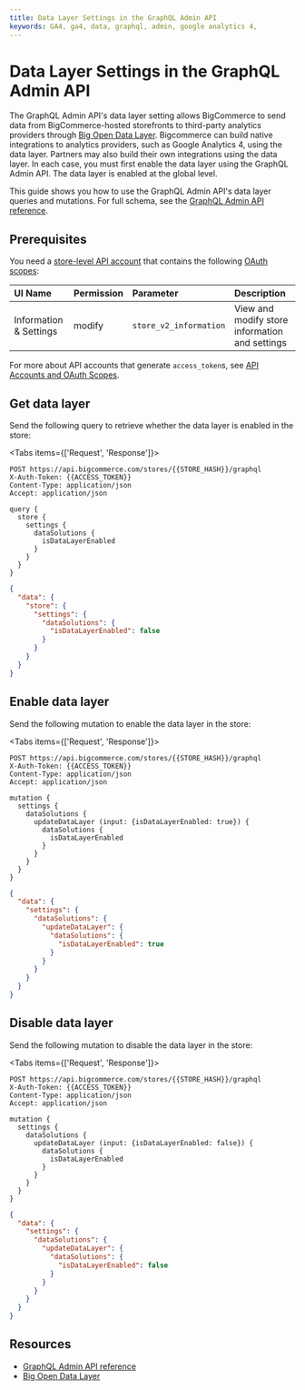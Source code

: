 ```yaml
---
title: Data Layer Settings in the GraphQL Admin API
keywords: GA4, ga4, data, graphql, admin, google analytics 4, 
---
```


# Data Layer Settings in the GraphQL Admin API

The GraphQL Admin API's data layer setting allows BigCommerce to send data from BigCommerce-hosted storefronts to third-party analytics providers through [Big Open Data Layer](/docs/integrations/hosted-analytics). Bigcommerce can build native integrations to analytics providers, such as Google Analytics 4, using the data layer. Partners may also build their own integrations using the data layer. In each case, you must first enable the data layer using the GraphQL Admin API. The data layer is enabled at the global level.

This guide shows you how to use the GraphQL Admin API's data layer queries and mutations. For full schema, see the [GraphQL Admin API reference](/graphql-admin/reference). 

## Prerequisites

You need a [store-level API account](/docs/start/authentication/api-accounts#store-level-api-accounts) that contains the following [OAuth scopes](/docs/start/authentication/api-accounts#oauth-scopes):

| UI Name | Permission | Parameter | Description |
|:--------|:-----------|:----------|:------------|
| Information & Settings | modify | `store_v2_information` | View and modify store information and settings |

For more about API accounts that generate `access_token`s, see [API Accounts and OAuth Scopes](/docs/start/authentication).

## Get data layer

Send the following query to retrieve whether the data layer is enabled in the store: 

<Tabs items={['Request', 'Response']}>
  <Tab>

  ```http filename="Example query: Get data layer enabled flag" showLineNumbers copy
  POST https://api.bigcommerce.com/stores/{{STORE_HASH}}/graphql
  X-Auth-Token: {{ACCESS_TOKEN}}
  Content-Type: application/json
  Accept: application/json

  query {
    store {
      settings {
        dataSolutions {
          isDataLayerEnabled
        }
      }
    }
  }
  ```
  </Tab>
  <Tab>

  ```json filename="Example query: Get data layer enabled flag" showLineNumbers copy
  {
    "data": {
      "store": {
        "settings": {
          "dataSolutions": {
            "isDataLayerEnabled": false
          }
        }
      }
    }
  }
  ```
  </Tab>
</Tabs>

## Enable data layer

Send the following mutation to enable the data layer in the store: 

<Tabs items={['Request', 'Response']}>
  <Tab>

  ```http filename="Example mutation: Enable data layer" showLineNumbers copy
  POST https://api.bigcommerce.com/stores/{{STORE_HASH}}/graphql
  X-Auth-Token: {{ACCESS_TOKEN}}
  Content-Type: application/json
  Accept: application/json

  mutation {
    settings {
      dataSolutions {
        updateDataLayer (input: {isDataLayerEnabled: true}) {
          dataSolutions {
            isDataLayerEnabled
          }
        }
      }
    }
  }
  ```
  </Tab>
  <Tab>

  ```json filename="Example mutation: Enable data layer" showLineNumbers copy
  {
    "data": {
      "settings": {
        "dataSolutions": {
          "updateDataLayer": {
            "dataSolutions": {
              "isDataLayerEnabled": true
            }
          }
        }
      }
    }
  }
  ```

  </Tab>
</Tabs>

## Disable data layer

Send the following mutation to disable the data layer in the store: 

<Tabs items={['Request', 'Response']}>
  <Tab>

  ```http filename="Example mutation: Disable data layer" showLineNumbers copy
  POST https://api.bigcommerce.com/stores/{{STORE_HASH}}/graphql
  X-Auth-Token: {{ACCESS_TOKEN}}
  Content-Type: application/json
  Accept: application/json

  mutation {
    settings {
      dataSolutions {
        updateDataLayer (input: {isDataLayerEnabled: false}) {
          dataSolutions {
            isDataLayerEnabled
          }
        }
      }
    }
  }
  ```

  </Tab>
  <Tab>

  ```json filename="Example mutation: Disable data layer" showLineNumbers copy
  {
    "data": {
      "settings": {
        "dataSolutions": {
          "updateDataLayer": {
            "dataSolutions": {
              "isDataLayerEnabled": false
            }
          }
        }
      }
    }
  }
  ```

  </Tab>
</Tabs>

## Resources
- [GraphQL Admin API reference](/graphql-admin/reference)
- [Big Open Data Layer](/docs/integrations/hosted-analytics)
